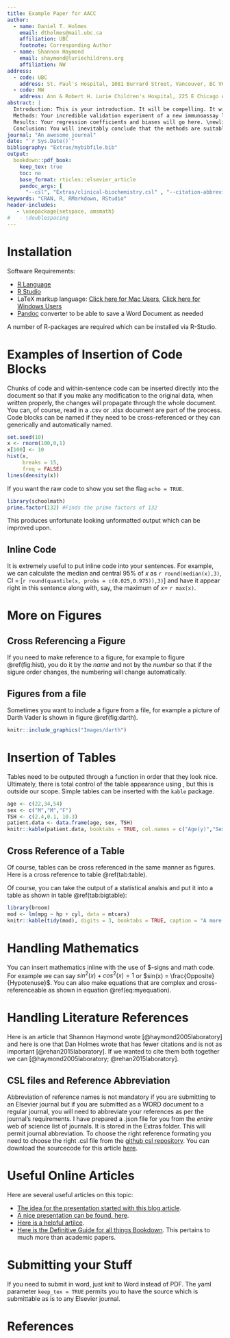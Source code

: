 ```yaml
---
title: Example Paper for AACC
author:
  - name: Daniel T. Holmes
    email: dtholmes@mail.ubc.ca
    affiliation: UBC
    footnote: Corresponding Author
  - name: Shannon Haymond
    email: shaymond@luriechildrens.org
    affiliation: NW
address:
  - code: UBC
    address: St. Paul's Hospital, 1081 Burrard Street, Vancouver, BC V6Z 1Y6
  - code: NW
    address: Ann & Robert H. Lurie Children's Hospital, 225 E Chicago Avenue, Chicago, IL 60611
abstract: |
  Introduction: This is your introduction. It will be compelling. It will describe the retirement of an old immunoassay line and the introduction of a new immunoassay line. \newline
  Methods: Your incredible validation experiment of a new immunoassay line will go here. You will reference the CLSI. \newline
  Results: Your regression coefficients and biases will go here. \newline
  Conclusion: You will inevitably conclude that the methods are suitable for routine clinical use.
journal: "An awesome journal"
date: "`r Sys.Date()`"
bibliography: "Extras/mybibfile.bib"
output:
  bookdown::pdf_book:
    keep_tex: true
    toc: no
    base_format: rticles::elsevier_article
    pandoc_args: [
      "--csl", "Extras/clinical-biochemistry.csl" , "--citation-abbreviations", "Extras/abbreviations.json"]
keywords: "CRAN, R, RMarkdown, RStudio"
header-includes:
   - \usepackage{setspace, amsmath}
#   - \doublespacing
---
```


# Installation

Software Requirements:

+ [R Language](https://www.r-project.org/)
+ [R Studio](https://www.rstudio.com/)
+ LaTeX markup language: [Click here for Mac Users](http://www.tug.org/mactex/), [Click here for Windows Users](https://miktex.org/download)
+ [Pandoc](https://pandoc.org/) converter to be able to save a Word Document as needed

A number of R-packages are required which can be installed via R-Studio.

# Examples of Insertion of Code Blocks

Chunks of code and within-sentence code can be inserted directly into the document so that if you make any modification to the original data, when written properly, the changes will propagate through the whole document. You can, of course, read in a .csv or .xlsx document are part of the process. Code blocks can be named if they need to be cross-referenced or they can generically and automatically named.

```r
set.seed(10)
x <- rnorm(100,0,1)
x[100] <- 10
hist(x,
     breaks = 15,
     freq = FALSE)
lines(density(x))
```

If you want the raw code to show you set the flag `echo = TRUE`.

```r
library(schoolmath)
prime.factor(132) #Finds the prime factors of 132
```

This produces unfortunate looking unformatted output which can be improved upon.

## Inline Code
It is extremely useful to put inline code into your sentences. For example, we can calculate the median and central 95% of $x$ as `r round(median(x),3)`, CI = [`r round(quantile(x, probs = c(0.025,0.975)),3)`] and have it appear right in this sentence along with, say, the maximum of $x=$ `r max(x)`.  

# More on Figures 

## Cross Referencing a Figure
If you need to make reference to a figure, for example to figure \@ref(fig:hist), you do it by the *name* and not by the *number* so that if the sigure order changes, the numbering will change automatically.

## Figures from a file

Sometimes you want to include a figure from a file, for example a picture of Darth Vader is shown in figure \@ref(fig:darth).

```r
knitr::include_graphics("Images/darth")
```

# Insertion of Tables

Tables need to be outputed through a function in order that they look nice.  Ultimately, there is total control of the table appearance using \LaTeX, but this is outside our scope. Simple tables can be inserted with the `kable` package.

```r
age <- c(22,34,54)
sex <- c("M","M","F")
TSH <- c(2.4,0.1, 10.3)
patient.data <- data.frame(age, sex, TSH)
knitr::kable(patient.data, booktabs = TRUE, col.names = c("Age(y)","Sex", "TSH"), caption = "This is my first table")
```


## Cross Reference of a Table

Of course, tables can be cross referenced in the same manner as figures. Here is a cross reference to table \@ref(tab:table).

Of course, you can take the output of a statistical analsis and put it into a table as shown in table \@ref(tab:bigtable):

```r
library(broom)
mod <- lm(mpg ~ hp + cyl, data = mtcars)
knitr::kable(tidy(mod), digits = 3, booktabs = TRUE, caption = "A more complex table")
```


# Handling Mathematics

You can insert mathematics inline with the use of \$-signs and \LaTeX math code. For example we can say $sin^2(x) + cos^2(x) = 1$ or $sin(x) = \frac{Opposite}{Hypotenuse}$. You can also make equations that are complex and cross-referenceable as shown in equation \@ref(eq:myequation).

\begin{equation}
i\hbar \frac{\partial \Psi}{\partial t} = -\frac{\hbar^2}{2m}
\frac{\partial^2 \Psi}{\partial x^2} + V \Psi
(\#eq:myequation)
\end{equation}

# Handling Literature References

Here is an article that Shannon Haymond wrote [@haymond2005laboratory] and here is one that Dan Holmes wrote that has fewer citations and is not as important [@rehan2015laboratory]. If we wanted to cite them both together we can [@haymond2005laboratory; @rehan2015laboratory].

## CSL files and Reference Abbreviation

Abbreviation of reference names is not mandatory if you are submitting to an Elsevier journal but if you are submitted as a WORD document to a regular journal, you will need to abbreviate your references as per the journal's requirements. I have prepared a .json file for you from the *entire* web of science list of journals. It is stored in the Extras folder. This will permit journal abbreviation. To choose the right reference formating you need to choose the right .csl file from the [github csl repository](https://github.com/citation-style-language/styles). You can download the sourcecode for this article [here](https://github.com/drdanholmes/AACC2019).

# Useful Online Articles

Here are several useful articles on this topic:

+ [The idea for the presentation started with this blog article](https://labrtorian.com/2018/02/05/reproducible-research-write-your-clinical-chemistry-paper-using-r/).
+ [A nice presentation can be found. here](http://rstudio-pubs-static.s3.amazonaws.com/368020_865af4d4afaa4c5cbdb95a7b2670c812.html#49).
+ [Here is a helpful artilce](https://libscie.github.io/rmarkdown-workshop/handout.html).
+ [Here is the Definitive Guide for all things Bookdown](https://bookdown.org/yihui/rmarkdown/). This pertains to much more than academic papers.

# Submitting your Stuff

If you need to submit in word, just knit to Word instead of PDF. The yaml parameter `keep_tex = TRUE` permits you to have the \LaTeX source which is submittable as is to any Elsevier journal. 

# References
